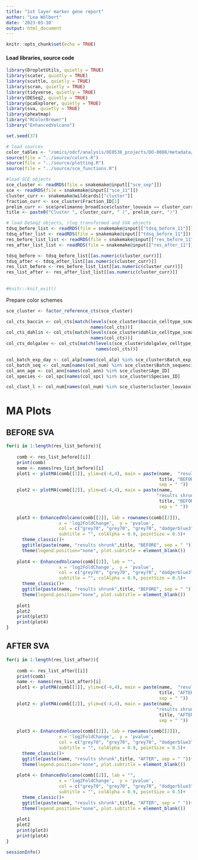 ```yaml
---
title: "1st layer marker gene report"
author: "Lea Wölbert"
date: '2023-03-10'
output: html_document
---
```


```r
knitr::opts_chunk$set(echo = TRUE)
```

#### Load libraries, source code 

```r
library(DropletUtils, quietly = TRUE) 
library(scater, quietly = TRUE) 
library(scuttle, quietly = TRUE) 
library(scran, quietly = TRUE) 
library(tidyverse, quietly = TRUE) 
library(DESeq2, quietly = TRUE) 
library(pcaExplorer, quietly = TRUE) 
library(sva, quietly = TRUE) 
library(pheatmap)
library("RColorBrewer")
library("EnhancedVolcano")

set.seed(37)
```

```r

# load sources
color_tables <- "/omics/odcf/analysis/OE0538_projects/DO-0008/metadata/color_tables"
source(file = "../source/colors.R")
source(file = "../source/plotting.R")
source(file = "../source/sce_functions.R")

#load SCE objects
sce_cluster <- readRDS(file = snakemake@input[["sce_sep"]])
sce <- readRDS(file = snakemake@input[["sce_11"]])
cluster_curr <- snakemake@wildcards[["cluster"]]
fraction_curr <- sce_cluster$Fraction_ID[1]
prelim_curr <- sce$prelimanno_broad[sce$cluster_louvain == cluster_curr][1]
title <- paste0("Cluster ", cluster_curr, " (", prelim_curr, ")")

# load DeSeq2 objects, rlog transformed and SVA objects
tdsq_before_list <- readRDS(file = snakemake@input[["tdsq_before_11"]])
tdsq_after_list <- readRDS(file = snakemake@input[["tdsq_before_11"]])
res_before_list_list <- readRDS(file = snakemake@input[["res_before_11"]])
res_after_list_list <- readRDS(file = snakemake@input[["res_after_11"]])

tdsq_before <- tdsq_before_list[[as.numeric(cluster_curr)]]
tdsq_after <- tdsq_after_list[[as.numeric(cluster_curr)]]
res_list_before <- res_before_list_list[[as.numeric(cluster_curr)]]
res_list_after <- res_after_list_list[[as.numeric(cluster_curr)]]
  
  
#knitr::knit_exit()

```

Prepare color schemes

```r

sce_cluster <- factor_reference_cts(sce_cluster)

col_cts_baccin <- col_cts[match(levels(sce_cluster$baccin_celltype_scmapclust), 
                                names(col_cts))]
col_cts_dahlin <- col_cts[match(levels(sce_cluster$dahlin_celltype_scmapclust), 
                                names(col_cts))]
col_cts_dolgalev <- col_cts[match(levels(sce_cluster$dolgalev_celltype_scmapclust),
                                  names(col_cts))]

col_batch_exp_day <- col_alp[names(col_alp) %in% sce_cluster$Batch_exp_day]
col_batch_seq <- col_num[names(col_num) %in% sce_cluster$Batch_sequencing]
col_ann_age <- col_ann[names(col_ann) %in% sce_cluster$Age_ID]
col_species <- col_spc[names(col_spc) %in% sce_cluster$Species_ID]

col_clust_l <- col_num[names(col_num) %in% sce_cluster$cluster_louvain]

```

# MA Plots

## BEFORE SVA

```r

for(i in 1:length(res_list_before)){
    
    comb <- res_list_before[[i]]
    print(comb)
    name <- names(res_list_before)[i]
    plot1 <- plotMA(comb[[1]], ylim=c(-4,4), main = paste(name,  "results", 
                                                          title, "BEFORE",
                                                          sep = " "))
    plot2 <- plotMA(comb[[2]], ylim=c(-4,4), main = paste(name, 
                                                         "results shrunk",
                                                          title, "BEFORE",
                                                          sep = " "))
    
    plot3 <- EnhancedVolcano(comb[[2]], lab = rownames(comb[[2]]),
                    x = 'log2FoldChange',  y = 'pvalue', 
                    col = c("grey70", "grey70", "grey70", "dodgerblue3"),
                    subtitle = "", colAlpha = 0.9, pointSize = 0.5)+
      theme_classic()+
      ggtitle(paste(name, "results shrunk",title, "BEFORE", sep = " "))+
      theme(legend.position="none", plot.subtitle = element_blank())
    
    plot4 <- EnhancedVolcano(comb[[2]], lab = "",
                    x = 'log2FoldChange',  y = 'pvalue', 
                    col = c("grey70", "grey70", "grey70", "dodgerblue3"),
                    subtitle = "", colAlpha = 0.9, pointSize = 0.5)+
      theme_classic()+
      ggtitle(paste(name, "results shrunk",title, "BEFORE", sep = " "))+
      theme(legend.position="none", plot.subtitle = element_blank())
  
    plot1
    plot2
    print(plot3)
    print(plot4)
}

```

## AFTER SVA

```r

for(i in 1:length(res_list_after)){
    
    comb <- res_list_after[[i]]
    print(comb)
    name <- names(res_list_after)[i]
    plot1 <- plotMA(comb[[1]], ylim=c(-4,4), main = paste(name,  "results", 
                                                          title, "AFTER",
                                                          sep = " "))
    plot2 <- plotMA(comb[[2]], ylim=c(-4,4), main = paste(name, 
                                                         "results shrunk",
                                                          title, "AFTER",
                                                          sep = " "))
  
    plot3 <- EnhancedVolcano(comb[[2]], lab = rownames(comb[[2]]),
                    x = 'log2FoldChange',  y = 'pvalue', 
                    col = c("grey70", "grey70", "grey70", "dodgerblue3"),
                    subtitle = "", colAlpha = 0.9, pointSize = 0.5)+
      theme_classic()+
      ggtitle(paste(name, "results shrunk",title, "AFTER", sep = " "))+
      theme(legend.position="none", plot.subtitle = element_blank())
    
    plot4 <- EnhancedVolcano(comb[[2]], lab = "",
                    x = 'log2FoldChange',  y = 'pvalue', 
                    col = c("grey70", "grey70", "grey70", "dodgerblue3"),
                    subtitle = "", colAlpha = 0.9, pointSize = 0.5)+
      theme_classic()+
      ggtitle(paste(name, "results shrunk",title, "AFTER", sep = " "))+
      theme(legend.position="none", plot.subtitle = element_blank())
    
    plot1
    plot2
    print(plot3)
    print(plot4)
}

```

```r
sessionInfo()
```

